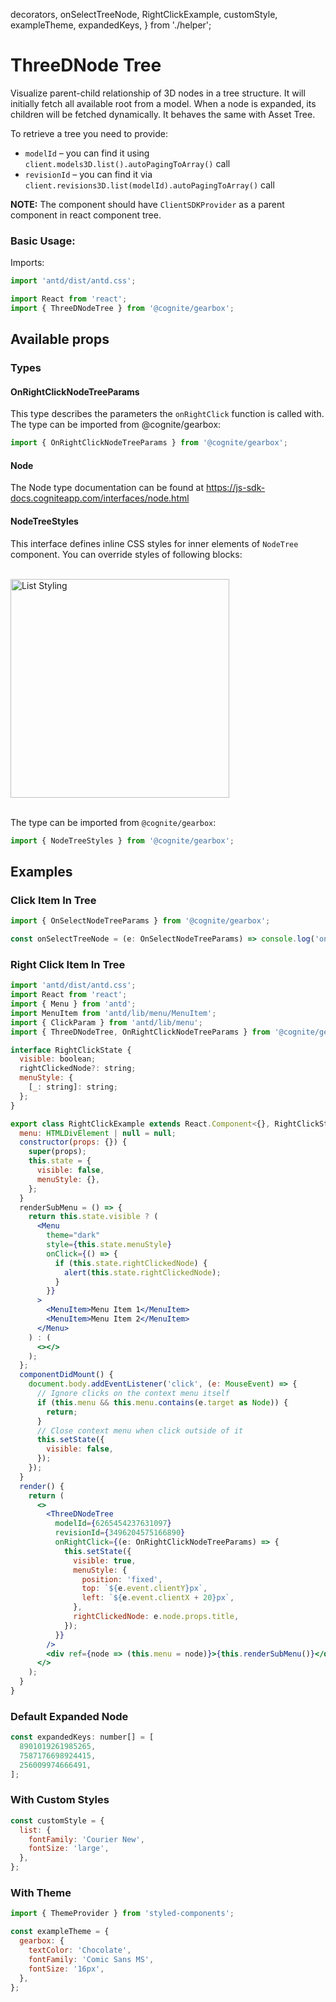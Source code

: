   decorators,
  onSelectTreeNode,
  RightClickExample,
  customStyle,
  exampleTheme,
  expandedKeys,
} from './helper';

<Meta title="Others|ThreeDNodeTree" decorators={decorators} />

# ThreeDNode Tree

Visualize parent-child relationship of 3D nodes in a tree structure. It will initially fetch all available root from a model. When a node is expanded, its children will be fetched dynamically. It behaves the same with Asset Tree.

To retrieve a tree you need to provide:

- `modelId` – you can find it using `client.models3D.list().autoPagingToArray()` call
- `revisionId` – you can find it via `client.revisions3D.list(modelId).autoPagingToArray()` call

**NOTE:** The component should have `ClientSDKProvider` as a parent component in react component tree.

### Basic Usage:

Imports:

```jsx
import 'antd/dist/antd.css';

import React from 'react';
import { ThreeDNodeTree } from '@cognite/gearbox';

```

<Preview>
  <Story name="Basic Usage">
    <ThreeDNodeTree modelId = {0} revisionId = {0}/>
  </Story>
</Preview>

## Available props

<Props of={ThreeDNodeTreeWithoutTheme} />

### Types

#### OnRightClickNodeTreeParams

This type describes the parameters the `onRightClick` function is called with.
The type can be imported from @cognite/gearbox:

```jsx
import { OnRightClickNodeTreeParams } from '@cognite/gearbox';
```

#### Node

The Node type documentation can be found at https://js-sdk-docs.cogniteapp.com/interfaces/node.html

#### NodeTreeStyles

This interface defines inline CSS styles for inner elements of `NodeTree` component.
You can override styles of following blocks:

<br/>
<img src="asset_tree/styling_schema.jpg" alt="List Styling" width="350px"/><br/><br/>


The type can be imported from `@cognite/gearbox`:

```jsx
import { NodeTreeStyles } from '@cognite/gearbox';
```

## Examples

### Click Item In Tree

```jsx
import { OnSelectNodeTreeParams } from '@cognite/gearbox';

const onSelectTreeNode = (e: OnSelectNodeTreeParams) => console.log('onSelect', e)
```

<Preview>
  <Story name="Click Item In Tree">
    <ThreeDNodeTree 
    modelId={0} 
    revisionId={0}
    onSelect={onSelectTreeNode}
    />
  </Story>
</Preview>

### Right Click Item In Tree

```jsx
import 'antd/dist/antd.css';
import React from 'react';
import { Menu } from 'antd';
import MenuItem from 'antd/lib/menu/MenuItem';
import { ClickParam } from 'antd/lib/menu';
import { ThreeDNodeTree, OnRightClickNodeTreeParams } from '@cognite/gearbox';

interface RightClickState {
  visible: boolean;
  rightClickedNode?: string;
  menuStyle: {
    [_: string]: string;
  };
}

export class RightClickExample extends React.Component<{}, RightClickState> {
  menu: HTMLDivElement | null = null;
  constructor(props: {}) {
    super(props);
    this.state = {
      visible: false,
      menuStyle: {},
    };
  }
  renderSubMenu = () => {
    return this.state.visible ? (
      <Menu
        theme="dark"
        style={this.state.menuStyle}
        onClick={() => {
          if (this.state.rightClickedNode) {
            alert(this.state.rightClickedNode);
          }
        }}
      >
        <MenuItem>Menu Item 1</MenuItem>
        <MenuItem>Menu Item 2</MenuItem>
      </Menu>
    ) : (
      <></>
    );
  };
  componentDidMount() {
    document.body.addEventListener('click', (e: MouseEvent) => {
      // Ignore clicks on the context menu itself
      if (this.menu && this.menu.contains(e.target as Node)) {
        return;
      }
      // Close context menu when click outside of it
      this.setState({
        visible: false,
      });
    });
  }
  render() {
    return (
      <>
        <ThreeDNodeTree
          modelId={6265454237631097}
          revisionId={3496204575166890}
          onRightClick={(e: OnRightClickNodeTreeParams) => {
            this.setState({
              visible: true,
              menuStyle: {
                position: 'fixed',
                top: `${e.event.clientY}px`,
                left: `${e.event.clientX + 20}px`,
              },
              rightClickedNode: e.node.props.title,
            });
          }}
        />
        <div ref={node => (this.menu = node)}>{this.renderSubMenu()}</div>
      </>
    );
  }
}
```

<Preview>
  <Story name="Right Click Item In Tree">
   <RightClickExample />
  </Story>
</Preview>

### Default Expanded Node

```jsx
const expandedKeys: number[] = [
  8901019261985265,
  7587176698924415,
  256009974666491,
];
```

<Preview>
  <Story name="Default Expanded Node">
    <ThreeDNodeTree
      modelId={0}
      revisionId={0}
      defaultExpandedKeys={expandedKeys}
    />
  </Story>
</Preview>

### With Custom Styles

```jsx
const customStyle = {
  list: {
    fontFamily: 'Courier New',
    fontSize: 'large',
  },
};
```

<Preview>
  <Story name="With Custom Styles">
    <ThreeDNodeTree
      modelId={0}
      revisionId={0}
      styles={customStyle}
    />
  </Story>
</Preview>

### With Theme

```jsx
import { ThemeProvider } from 'styled-components';

const exampleTheme = {
  gearbox: {
    textColor: 'Chocolate',
    fontFamily: 'Comic Sans MS',
    fontSize: '16px',
  },
};
```

<Preview>
  <Story name="With Theme">
    <ThemeProvider theme={exampleTheme}><ThreeDNodeTree modelId={0} revisionId={0} /></ThemeProvider>
  </Story>
</Preview>

